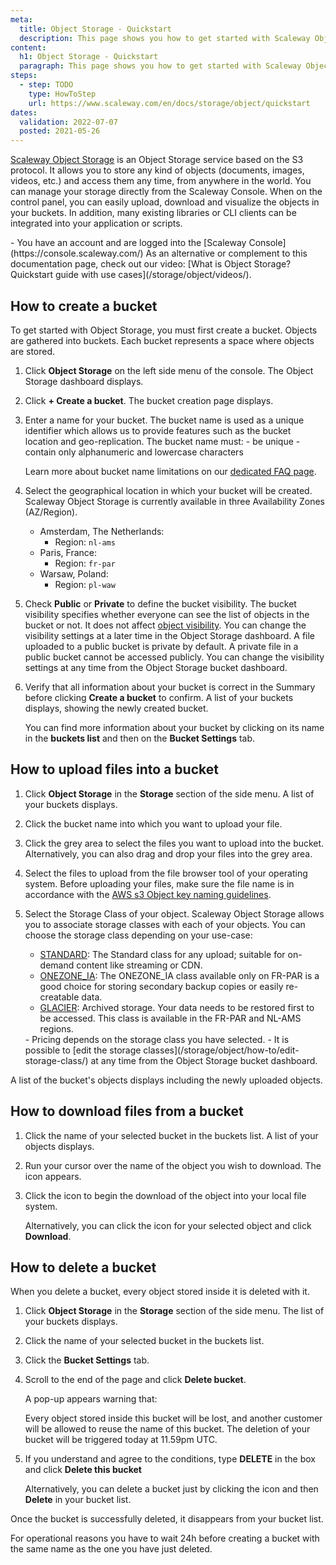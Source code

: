 ```yaml
---
meta:
  title: Object Storage - Quickstart
  description: This page shows you how to get started with Scaleway Object Storage.
content:
  h1: Object Storage - Quickstart
  paragraph: This page shows you how to get started with Scaleway Object Storage.
steps:
  - step: TODO
    type: HowToStep
    url: https://www.scaleway.com/en/docs/storage/object/quickstart
dates:
  validation: 2022-07-07
  posted: 2021-05-26
---
```


[Scaleway Object Storage](/storage/object/concepts/#object-storage) is an Object Storage service based on the S3 protocol. It allows you to store any kind of objects (documents, images, videos, etc.) and access them any time, from anywhere in the world. You can manage your storage directly from the Scaleway Console. When on the control panel, you can easily upload, download and visualize the objects in your buckets. In addition, many existing libraries or CLI clients can be integrated into your application or scripts.

<Macro id="iam-requirements" />
 
<Message type="requirement">
  - You have an account and are logged into the [Scaleway Console](https://console.scaleway.com/) 
</Message>

<Message type="tip">
  As an alternative or complement to this documentation page, check out our video: [What is Object Storage? Quickstart guide with use cases](/storage/object/videos/).
</Message>

## How to create a bucket

To get started with Object Storage, you must first create a bucket. Objects are gathered into buckets. Each bucket represents a space where objects are stored.

1. Click **Object Storage** on the left side menu of the console. The Object Storage dashboard displays.
2. Click **+ Create a bucket**. The bucket creation page displays.
3. Enter a name for your bucket. The bucket name is used as a unique identifier which allows us to provide features such as the bucket location and geo-replication.
    <Message type="note">
      The bucket name must:
        - be unique 
        - contain only alphanumeric and lowercase characters
        
      Learn more about bucket name limitations on our [dedicated FAQ page](https://www.scaleway.com/en/faq/is-there-a-limitation-in-the-bucket-name/).

    </Message>
4. Select the geographical location in which your bucket will be created. Scaleway Object Storage is currently available in three Availability Zones (AZ/Region).
    - Amsterdam, The Netherlands: 
      - Region: `nl-ams`
    - Paris, France: 
      - Region: `fr-par`
    - Warsaw, Poland: 
      - Region: `pl-waw`
5. Check **Public** or **Private** to define the bucket visibility. The bucket visibility specifies whether everyone can see the list of objects in the bucket or not. It does not affect [object visibility](/storage/object/concepts/#visibility). You can change the visibility settings at a later time in the Object Storage dashboard.
    <Message type="note">
      A file uploaded to a public bucket is private by default.
      A private file in a public bucket cannot be accessed publicly.
      You can change the visibility settings at any time from the Object Storage bucket dashboard.

    </Message>
6. Verify that all information about your bucket is correct in the Summary before clicking **Create a bucket** to confirm. A list of your buckets displays, showing the newly created bucket.

    You can find more information about your bucket by clicking on its name in the **buckets list** and then on the **Bucket Settings** tab.

## How to upload files into a bucket

1. Click **Object Storage** in the **Storage** section of the side menu. A list of your buckets displays.
2. Click the bucket name into which you want to upload your file.
3. Click the grey area to select the files you want to upload into the bucket. Alternatively, you can also drag and drop your files into the grey area. 
4. Select the files to upload from the file browser tool of your operating system.
    <Message type="important">
      Before uploading your files, make sure the file name is in accordance with the [AWS s3 Object key naming guidelines](https://docs.aws.amazon.com/AmazonS3/latest/dev/UsingMetadata.html#object-key-guidelines).
    </Message>
5. Select the Storage Class of your object. Scaleway Object Storage allows you to associate storage classes with each of your objects. You can choose the storage class depending on your use-case:
    - [STANDARD](/storage/object/concepts/#storage-class): The Standard class for any upload; suitable for on-demand content like streaming or CDN.
    - [ONEZONE_IA](/storage/object/concepts/#storage-class): The ONEZONE_IA class available only on FR-PAR is a good choice for storing secondary backup copies or easily re-creatable data.
    - [GLACIER](/storage/object/concepts/#storage-class): Archived storage. Your data needs to be restored first to be accessed. This class is available in the FR-PAR and NL-AMS regions.

    <Message type="note">
      - Pricing depends on the storage class you have selected. 
      - It is possible to [edit the storage classes](/storage/object/how-to/edit-storage-class/) at any time from the Object Storage bucket dashboard.
    </Message>

A list of the bucket's objects displays including the newly uploaded objects. 

## How to download files from a bucket

1. Click the name of your selected bucket in the buckets list. A list of your objects displays.
2. Run your cursor over the name of the object you wish to download. The <Icon name="download" /> icon appears.
3. Click the icon to begin the download of the object into your local file system. 

    Alternatively, you can click the <Icon name="more" /> icon for your selected object and click **Download**.

## How to delete a bucket

When you delete a bucket, every object stored inside it is deleted with it. 

1. Click **Object Storage** in the **Storage** section of the side menu. The list of your buckets displays. 
2. Click the name of your selected bucket in the buckets list.
3. Click the **Bucket Settings** tab. 
4. Scroll to the end of the page and click **Delete bucket**.

    A pop-up appears warning that:

    <Message type="important">
      Every object stored inside this bucket will be lost, and another customer will be allowed to reuse the name of this bucket. The deletion of your bucket will be triggered today at 11.59pm UTC.
    </Message>
5. If you understand and agree to the conditions, type **DELETE** in the box and click **Delete this bucket**

    Alternatively, you can delete a bucket just by clicking the <Icon name="more" /> icon and then **Delete** in your bucket list.

Once the bucket is successfully deleted, it disappears from your bucket list. 

<Message type="note">
  For operational reasons you have to wait 24h before creating a bucket with the same name as the one you have just deleted.
</Message>
